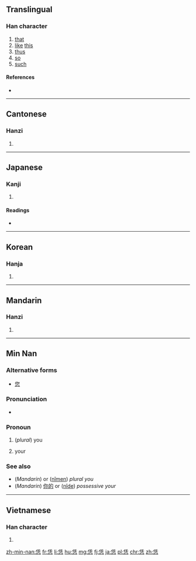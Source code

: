 ==Translingual==

===Han character===
{{Han char|rn=61|rad=心|as=06|sn=10|four=22331|canj=OGP|ids=⿱任心}}

# [[that]]
# [[like]] [[this]]
# [[thus]]
# [[so]]
# [[such]]

====References====
* {{Han ref|kx=0383.160|dkj=10518|dj=0713.070|hdz=42291.030|uh=6041|ud=24641|bh=D1A1|bd=53665}}

----

==Cantonese==

===Hanzi===
{{yue-hanzi|jyut=[[jam6]]|y=yam6}}

# {{defn|lang=yue|sort=心06}}

----

==Japanese==

===Kanji===
{{ja-kanji|grade=|rs=心06}}

# {{defn|lang=ja|sort=心06}}

====Readings====
* {{ja-readings|on=[[いん]] (in), [[じん]] (jin), [[にん]] (nin)|kun=[[おもう]] (omou)}}

----

==Korean==

===Hanja===
{{ko-hanja|hangeul=임|eumhun=|rv=im|mr=im|y=im}}

# {{defn|lang=ko|sort=心06}}

----

==Mandarin==

===Hanzi===
{{cmn-hanzi|pin=[[nèn]] ([[nen4]]), [[rèn]] ([[ren4]])|wg=nen<sup>4</sup>, jen<sup>4</sup>}}

# {{defn|lang=cmn|sort=心06}}

----

==Min Nan==

===Alternative forms===
* [[您]]

===Pronunciation===
* {{IPA|[ lɪn˥˧ ]|lang=nan}}

===Pronoun===
{{nan-pronoun|ts|poj=[[lín]] (lin<sup>2</sup>)|pojt=lin2|rs=心06}}

# (''plural'') you
# {{context|possessive|lang=nan}} your

===See also===
* (''Mandarin'') {{zh-ts|你們|你们}} or ([[nǐmen]]) ''plural you''
* (''Mandarin'') [[你的]] or ([[nǐde]]) ''possessive your''

----

==Vietnamese==

===Han character===
{{vi-hantu|[[nhắm]], [[nhẩm]], [[nhậm]], [[nhẫm]]|rs=心06}}

# {{defn|lang=vi|sort=心06}}

[[zh-min-nan:恁]]
[[fr:恁]]
[[li:恁]]
[[hu:恁]]
[[mg:恁]]
[[fj:恁]]
[[ja:恁]]
[[pl:恁]]
[[chr:恁]]
[[zh:恁]]
